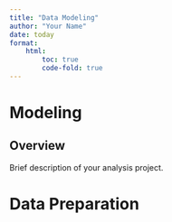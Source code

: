 ```yaml
---
title: "Data Modeling"
author: "Your Name"
date: today
format: 
    html:
        toc: true
        code-fold: true
---
```


# Modeling

## Overview
Brief description of your analysis project.

# Data Preparation
